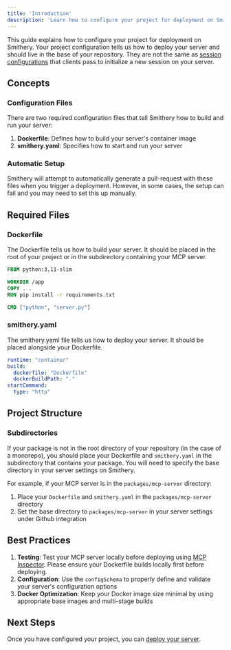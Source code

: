 ```yaml
---
title: 'Introduction'
description: 'Learn how to configure your project for deployment on Smithery.'
---
```


This guide explains how to configure your project for deployment on Smithery. Your project configuration tells us how to deploy your server and should live in the base of your repository. They are not the same as [session configurations](/build/session-config) that clients pass to initialize a new session on your server.

## Concepts

### Configuration Files
There are two required configuration files that tell Smithery how to build and run your server:

1. **Dockerfile**: Defines how to build your server's container image
2. **smithery.yaml**: Specifies how to start and run your server

### Automatic Setup
Smithery will attempt to automatically generate a pull-request with these files when you trigger a deployment. However, in some cases, the setup can fail and you may need to set this up manually.

## Required Files

### Dockerfile
The Dockerfile tells us how to build your server. It should be placed in the root of your project or in the subdirectory containing your MCP server.

```dockerfile
FROM python:3.11-slim

WORKDIR /app
COPY . .
RUN pip install -r requirements.txt

CMD ["python", "server.py"]
```

### smithery.yaml
The smithery.yaml file tells us how to deploy your server. It should be placed alongside your Dockerfile.

```yaml
runtime: "container"
build:
  dockerfile: "Dockerfile"
  dockerBuildPath: "."
startCommand:
  type: "http"
```

## Project Structure

### Subdirectories
If your package is not in the root directory of your repository (in the case of a monorepo), you should place your Dockerfile and `smithery.yaml` in the subdirectory that contains your package. You will need to specify the base directory in your server settings on Smithery.

For example, if your MCP server is in the `packages/mcp-server` directory:

1. Place your `Dockerfile` and `smithery.yaml` in the `packages/mcp-server` directory
2. Set the base directory to `packages/mcp-server` in your server settings under Github integration

## Best Practices

1. **Testing**: Test your MCP server locally before deploying using [MCP Inspector](https://github.com/modelcontextprotocol/inspector). Please ensure your Dockerfile builds locally first before deploying.
2. **Configuration**: Use the `configSchema` to properly define and validate your server's configuration options
3. **Docker Optimization**: Keep your Docker image size minimal by using appropriate base images and multi-stage builds

## Next Steps

Once you have configured your project, you can [deploy your server](/build/deployments).

